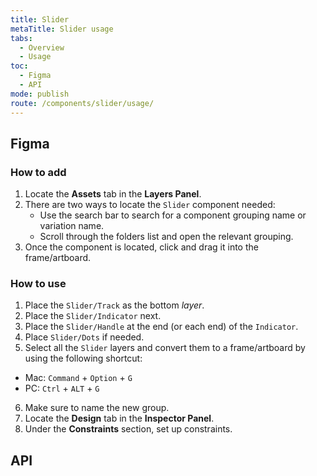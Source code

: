 ```yaml
---
title: Slider
metaTitle: Slider usage
tabs:
  - Overview
  - Usage
toc:
  - Figma
  - API
mode: publish
route: /components/slider/usage/
---
```



## Figma

### How to add

1. Locate the **Assets** tab in the **Layers Panel**.
2. There are two ways to locate the `Slider` component needed:
   - Use the search bar to search for a component grouping name or variation name.
   - Scroll through the folders list and open the relevant grouping.
3. Once the component is located, click and drag it into the frame/artboard.

### How to use

1. Place the `Slider/Track` as the bottom _layer_.
2. Place the `Slider/Indicator` next.
3. Place the `Slider/Handle` at the end (or each end) of the `Indicator`.
4. Place `Slider/Dots` if needed.
5. Select all the `Slider` layers and convert them to a frame/artboard by using the following shortcut:

- Mac: `Command` + `Option` + `G`
- PC: `Ctrl` + `ALT` + `G`

6. Make sure to name the new group.
7. Locate the **Design** tab in the **Inspector Panel**.
8. Under the **Constraints** section, set up constraints.

## API

<PropsTable props={Slider} />
